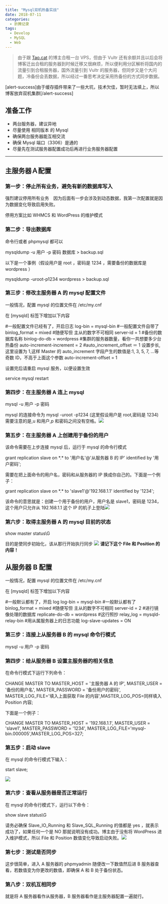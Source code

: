 ```yaml
---
title: "Mysql双机热备实战"
date: 2018-07-11
categories:
  - 折腾记录
tags:
  - Develop
  - MySQL
  - Web
---
```


> 由于跟 [Tao.cat](https://tao.cat) 的博主合租一台 VPS，但由于 Vultr 还有余额并且以后会将博客迁出合租的服务器到时候迁移又很麻烦，所以便利用分区解析将国内的流量引到合租服务器，国外流量引到 Vultr 的服务器，但同步又是个大问题，冷备份会丢数据，所以经过一番思考决定采用热备份的方式同步数据。

\[alert-success\]由于缓存插件带来了一些大坑，技术欠佳，暂时无法填上，所以博客放弃双机集群\[/alert-success\]

## 准备工作

- 两台服务器，建议异地
- 尽量使用 相同版本 的 Mysql
- 确保两台服务器能互相交流
- 确保 Mysql 端口（3306）是通的
- 尽量先在测试服务器配置成功后再进行业务服务器配置

---

## 主服务器Ａ配置

### 第一步：停止所有业务，避免有新的数据库写入

强烈建议停用所有业务　因为后面有一步会涉及到动态数据，我第一次配置就是因为数据变化导致启用失败。

停用方案比如 WHMCS 和 WordPress 的维护模式

### 第二步：导出数据库

命令行或者 phpmysql 都可以

mysqldump -u 用户 -p 密码 数据库 > backup.sql

以下是一个事例（假设用户是 root ，密码是 1234 ，需要备份的数据库是 wordpress ）

mysqldump -uroot-p1234 wordpress > backup.sql

### 第三步：修改主服务器 A 的 mysql 配置文件

一般情况，配置 mysql 的位置文件在 /etc/my.cnf

在 \[mysqld\] 标签下增加以下内容

#一般配置文件已经有了，开启日志
log-bin = mysql-bin #一般配置文件自带了
binlog_format = mixed #随便写但 主从的数字不可相同
server-id = 1 #备份的数据库名称
binlog-do-db = wordpress #集群的服务器数量，看你一共想要多少台热备份
auto-increment-increment = 2
#auto_increment_offset ＝ 1 设置步长,这里设置为 1,这样 Master 的 auto_increment 字段产生的数值是:1, 3, 5, 7, …等奇数 ID，不高于上面这个参数
auto-increment-offset = 1

设置完后请重启 mysql 服务，以便设置生效

service mysql restart

### 第四步：在主服务器 A 连上 mysql

mysql -u 用户 -p 密码

mysql 的连接命令为 mysql -uroot -p1234 (这里假设用户是 root,密码是 1234)需要注意的是,u 和用户,p 和密码之间没有空格。![](https://static.yecdn.com/syfxlin/blog-img/my-sql-login1.png)

### 第五步：在主服务器 A 上创建用于备份的用户

该命令需要在上步连接 mysql 后，运行于 mysql 的命令行模式

grant replication slave on \*.\* to '用户名'@'从服务器 B 的 IP' identified by '用户密码';

需要在把上面命令的用户名，密码和从服务器的 IP 换成你自己的。下面是一个例子：

grant replication slave on \*.\* to 'slave1'@'192.168.1.1' identified by '1234';

该命令的意思就是：创建一个用于备份的用户，用户名是 slave1，密码是 1234，这个用户只允许从 192.168.1.1 这个 IP 的机子上登陆![](https://static.yecdn.com/syfxlin/blog-img/create-my-sql-user1.png)

### 第六步：取得主服务器 A 的 mysql 目前的状态

show master status\\G

目的是使同步初始化，该从那行开始执行同步 ![](https://static.yecdn.com/syfxlin/blog-img/mysql-status.png) **请记下这个 File 和 Position 的内容！**

## 从服务器 B 配置

一般情况，配置 mysql 的位置文件在 /etc/my.cnf

在 \[mysqld\] 标签下增加以下内容

#一般默认都有了，开启 log
log-bin = mysql-bin #一般默认都有了
binlog_format = mixed #随便写但 主从的数字不可相同
server-id = 2 #进行镜像处理的数据库
replicate-do-db = wordpress #这行照抄
relay_log = mysqld-relay-bin #用从属服务器上的日志功能
log-slave-updates = ON

### 第三步：连接上从服务器 B 的 mysql 命令行模式

mysql -u 用户 -p 密码

### 第四步：给从服务器 B 设置主服务器的相关信息

在命令行模式下运行下列命令：

CHANGE MASTER TO MASTER_HOST = '主服务器 A 的 IP', MASTER_USER = '备份的用户名', MASTER_PASSWORD = '备份用户的密码', MASTER_LOG_FILE='填入上面获取 File 的内容',MASTER_LOG_POS=同样填入 Position 内容;

下面是一个例子：

CHANGE MASTER TO MASTER_HOST = '192.168.1.1', MASTER_USER = 'slave1', MASTER_PASSWORD = '1234', MASTER_LOG_FILE='mysql-bin.000005',MASTER_LOG_POS=327;

### 第五步：启动 slave

在 mysql 的命令行模式下输入：

start slave;

![](https://static.yecdn.com/syfxlin/blog-img/mysql-slave-start.png)

### 第六步：查看从服务器是否正常运行

在 mysql 的命令行模式下，运行以下命令：

show slave status\\G

请务必确保 Slave_IO_Running 和 Slave_SQL_Running 的值都是 yes ，就表示成功了，如果任何一个是 NO 那就说明没有成功。博主由于没有将 WordPress 进入维护模式，所以 File 和 Position 数值变化导致启动失败。![](https://static.yecdn.com/syfxlin/blog-img/mysql-slave-ststus.png)

### 第七步：测试是否同步

这步很简单，进入 A 服务器的 phpmyadmin 随便改一下数值然后进 B 服务器查看，若数值变为你更改的数值，即确保 A 和 B 处于备份状态。

### 第八步：双机互相同步

就是将 A 服务器看作从服务器，B 服务器看作是主服务器配置一遍就行。
